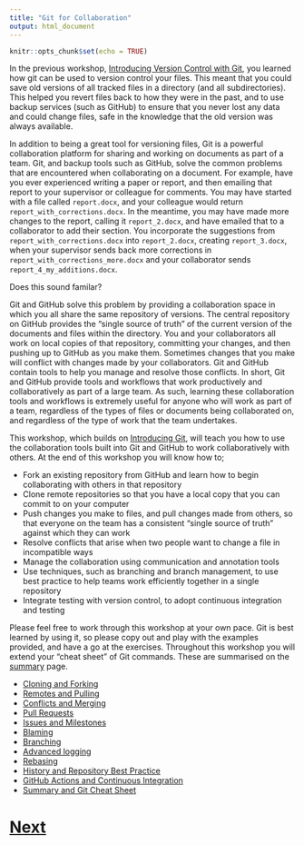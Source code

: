 ```yaml
---
title: "Git for Collaboration"
output: html_document
---
```


```r
knitr::opts_chunk$set(echo = TRUE)
```

In the previous workshop, [Introducing Version Control with Git](https://chryswoods.com/introducing_git), you learned how git can be
used to version control your files. This meant that you could save old versions of all tracked files in a directory (and all
subdirectories). This helped you revert files back to how they were in the past, and to use backup services (such as GitHub)
to ensure that you never lost any data and could change files, safe in the knowledge that the old version was always available.

In addition to being a great tool for versioning files, Git is a powerful collaboration platform for sharing and working 
on documents as part of a team. Git, and backup tools such as GitHub, solve the common problems that are encountered 
when collaborating on a document. For example, have you ever experienced writing a paper or report, and then emailing 
that report to your supervisor or colleague for comments. You may have started with a file called `report.docx`, and
your colleague would return `report_with_corrections.docx`. In the meantime, you may have made more changes to the 
report, calling it `report_2.docx`, and have emailed that to a collaborator to add their section. You incorporate
the suggestions from `report_with_corrections.docx` into `report_2.docx`, creating `report_3.docx`, when your supervisor
sends back more corrections in `report_with_corrections_more.docx` and your collaborator sends `report_4_my_additions.docx`.

Does this sound familar?

Git and GitHub solve this problem by providing a collaboration space in which you all share the same repository of
versions. The central repository on GitHub provides the "single source of truth" of the current version of the 
documents and files within the directory. You and your collaborators all work on local copies of that repository, 
committing your changes, and then pushing up to GitHub as you make them. Sometimes changes that you make will 
conflict with changes made by your collaborators. Git and GitHub contain tools to help you manage and resolve
those conflicts. In short, Git and GitHub provide tools and workflows that work productively and collaboratively
as part of a large team. As such, learning these collaboration tools and workflows is extremely useful
for anyone who will work as part of a team, regardless of the types of files or documents being collaborated
on, and regardless of the type of work that the team undertakes.

This workshop, which builds on 
[Introducing Git](https://chryswoods.com/introducing_git), will teach you how to use the collaboration
tools built into Git and GitHub to work collaboratively with others. At the end of this workshop you 
will know how to;

* Fork an existing repository from GitHub and learn how to begin collaborating with others 
  in that repository
* Clone remote repositories so that you have a local copy that you can commit to on your computer
* Push changes you make to files, and pull changes made from others, so that everyone on the team
  has a consistent "single source of truth" against which they can work
* Resolve conflicts that arise when two people want to change a file in incompatible ways
* Manage the collaboration using communication and annotation tools
* Use techniques, such as branching and branch management, to use best practice to help teams
  work efficiently together in a single repository
* Integrate testing with version control, to adopt continuous integration and testing

Please feel free to work through this workshop at your own pace. Git is best learned by using it, so
please copy out and play with the examples provided, and have a go at the exercises. Throughout this
workshop you will extend your "cheat sheet" of Git commands. These are summarised on the 
[summary](summary.html) page.

* [Cloning and Forking](forking.html)
* [Remotes and Pulling](pulling.html)
* [Conflicts and Merging](merging.html)
* [Pull Requests](pullrequests.html)
* [Issues and Milestones](issues.html)
* [Blaming](blaming.html)
* [Branching](branching.html)
* [Advanced logging](logging.html)
* [Rebasing](rebasing.html)
* [History and Repository Best Practice](bestpractice.html)
* [GitHub Actions and Continuous Integration](actions.html)
* [Summary and Git Cheat Sheet](summary.html)

# [Next](forking.html)
